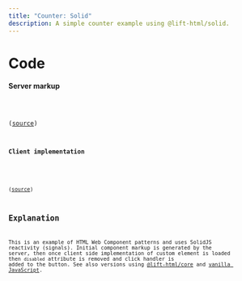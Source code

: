 ```yaml
---
title: "Counter: Solid"
description: A simple counter example using @lift-html/solid.
---
```



<SolidCounter />

# Code

#### Server markup



<Code code={SolidCounterText} lang="astro" title='SolidCounter.astro' />

([source](https://github.com/JLarky/lift-html/tree/main/docs/src/components/examples/solid-counter/SolidCounter.astro))

#### Client implementation


<Code code={SolidCounterTsText} lang="ts" title='solid-counter.ts' />

([source](https://github.com/JLarky/lift-html/tree/main/docs/src/components/examples/solid-counter/solid-counter.ts))

## Explanation

This is an example of HTML Web Component patterns and uses SolidJS reactivity (signals). Initial component markup is generated by the server, then once client side implementation of custom element is loaded then `disabled` attribute is removed and click handler is added to the button. See also versions using [@lift-html/core](/examples/core-counter/) and [vanilla JavaScript](/examples/vanilla-counter/).
